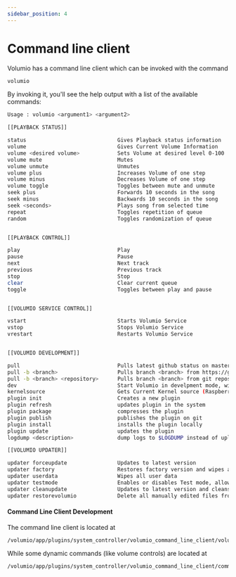 ```yaml
---
sidebar_position: 4
---
```


# Command line client

Volumio has a command line client which can be invoked with the command

```bash
volumio
```


By invoking it, you'll see the help output with a list of the available commands:

```bash
Usage : volumio <argument1> <argument2>

[[PLAYBACK STATUS]]

status                             Gives Playback status information
volume                             Gives Current Volume Information
volume <desired volume>            Sets Volume at desired level 0-100
volume mute                        Mutes
volume unmute                      Unmutes
volume plus                        Increases Volume of one step
volume minus                       Decreases Volume of one step
volume toggle                      Toggles between mute and unmute
seek plus                          Forwards 10 seconds in the song
seek minus                         Backwards 10 seconds in the song
seek <seconds>                     Plays song from selected time
repeat                             Toggles repetition of queue
random                             Toggles randomization of queue


[[PLAYBACK CONTROL]]

play                               Play
pause                              Pause
next                               Next track
previous                           Previous track
stop                               Stop
clear                              Clear current queue
toggle                             Toggles between play and pause


[[VOLUMIO SERVICE CONTROL]]

vstart                             Starts Volumio Service
vstop                              Stops Volumio Service
vrestart                           Restarts Volumio Service


[[VOLUMIO DEVELOPMENT]]

pull                               Pulls latest github status on master from https://github.com/volumio/Volumio2.git
pull -b <branch>                   Pulls branch <branch> from https://github.com/volumio/Volumio2.git
pull -b <branch> <repository>      Pulls branch <branch> from git repository <repository>
dev                                Start Volumio in develpment mode, with Nodemon and Remote Debugger
kernelsource                       Gets Current Kernel source (Raspberry PI only)
plugin init                        Creates a new plugin
plugin refresh                     updates plugin in the system
plugin package                     compresses the plugin
plugin publish                     publishes the plugin on git
plugin install                     installs the plugin locally
plugin update                      updates the plugin
logdump <description>              dump logs to $LOGDUMP instead of uploading

[[VOLUMIO UPDATER]]

updater forceupdate                Updates to latest version
updater factory                    Restores factory version and wipes all user data
updater userdata                   Wipes all user data
updater testmode                   Enables or disables Test mode, allowing to receive beta builds
updater cleanupdate                Updates to latest version and cleans user data, allowing a start like a newly flashed image
updater restorevolumio             Delete all manually edited files from /volumio folder, restoring a pristine volumio core system


```
#### Command Line Client Development

The command line client is located at

```
/volumio/app/plugins/system_controller/volumio_command_line_client/volumio.sh
```

While some dynamic commands (like volume controls) are located at

```
/volumio/app/plugins/system_controller/volumio_command_line_client/commands
```

